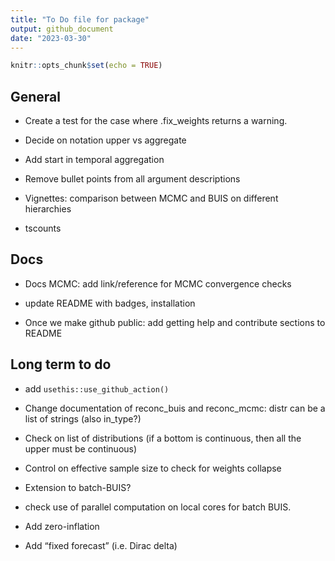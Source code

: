 ```yaml
---
title: "To Do file for package"
output: github_document
date: "2023-03-30"
---
```


```r
knitr::opts_chunk$set(echo = TRUE)
```

## General

* Create a test for the case where .fix_weights returns a warning.

* Decide on notation upper vs aggregate

* Add start in temporal aggregation

* Remove bullet points from all argument descriptions

* Vignettes: comparison between MCMC and BUIS on different hierarchies

* tscounts


## Docs

* Docs MCMC: add link/reference for MCMC convergence checks

* update README with badges, installation

* Once we make github public: add getting help and contribute sections to README




## Long term to do

* add `usethis::use_github_action()`

* Change documentation of reconc_buis and reconc_mcmc: distr can be a list of strings (also in_type?)

* Check on list of distributions (if a bottom is continuous, then all the upper must be continuous)

* Control on effective sample size to check for weights collapse

* Extension to batch-BUIS?

* check use of parallel computation on local cores for batch BUIS.

* Add zero-inflation

* Add "fixed forecast" (i.e. Dirac delta)
